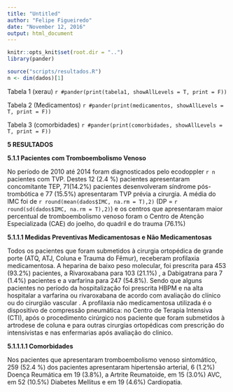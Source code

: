 ```yaml
---
title: "Untitled"
author: "Felipe Figueiredo"
date: "November 12, 2016"
output: html_document
---
```


```r
knitr::opts_knit$set(root.dir = "..")
library(pander)
```

```r
source("scripts/resultados.R")
n <- dim(dados)[1]
```


Tabela 1 (xerau)
`r #pander(print(tabela1, showAllLevels = T, print = F))`

Tabela 2 (Medicamentos)
`r #pander(print(medicamentos, showAllLevels = T, print = F))`

Tabela 3 (comorbidades)
`r #pander(print(comorbidades, showAllLevels = T, print = F))`

**5 RESULTADOS**

**5.1.1 Pacientes com Tromboembolismo Venoso**

No período de 2010 até 2014 foram diagnosticados pelo ecodoppler `r n` pacientes com TVP.  Destes 12 (2.4 %) pacientes apresentaram concomitante TEP, 71(14.2%) pacientes desenvolveram síndrome pós- trombótica e 77 (15.5%)  apresentaram TVP prévia a cirurgia. A média do IMC foi de `r round(mean(dados$IMC, na.rm = T),2)` (DP = `r round(sd(dados$IMC, na.rm = T),2)`) e os centros que apresentaram maior percentual de tromboembolismo venoso foram o Centro de Atenção Especializada (CAE) do joelho, do quadril e do trauma (76.1%) 


**5.1.1.1   Medidas Preventivas Medicamentosas e Não Medicamentosas**

Todos os pacientes que foram submetidos à cirurgia  ortopédica de grande porte (ATQ, ATJ, Coluna e Trauma do Fêmur), receberam profilaxia medicamentosa.  A heparina de baixo peso molecular, foi prescrita para 453 (93.2%) pacientes, a Rivaroxabana  para 103 (21.1%) , a Dabigatrana para 7 (1.4%) pacientes e a varfarina para 247 (54.8%).  Sendo que alguns pacientes no período da hospitalização  foi prescrita HBPM e na alta hospitalar a varfarina ou rivaroxabana de acordo com  avaliação  do clínico ou  do cirurgião vascular . A profilaxia não medicamentosa utilizada é o dispositivo de compressão pneumática: no Centro de Terapia Intensiva (CTI), após o procedimento cirúrgico nos paciente que foram submetidos à artrodese de coluna e para outras cirurgias ortopédicas com prescrição do intensivistas e nas enfermarias após avaliação do clinico. 


**5.1.1.1.1   Comorbidades**
 
Nos pacientes que apresentaram tromboembolismo venoso sintomático, 259 (52.4 %) dos pacientes apresentaram hipertensão arterial, 6 (1.2%) Doença Reumática em 19 (3.8%),  a Artrite Reumatoide, em 15 (3.0%) AVC, em 52 (10.5%)   Diabetes Mellitus e em 19 (4.6%) Cardiopatia. 